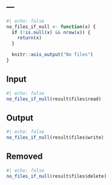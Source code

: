 ---
---

```r
#| echo: false
no_files_if_null <- function(x) {
  if (!is.null(x) && nrow(x)) {
    return(x)
  }

  knitr::asis_output("No files")
}
```

## Input

```r
#| echo: false
no_files_if_null(result$files$read)
```

## Output

```r
#| echo: false
no_files_if_null(result$files$write)
```

## Removed

```r
#| echo: false
no_files_if_null(result$files$delete)
```

